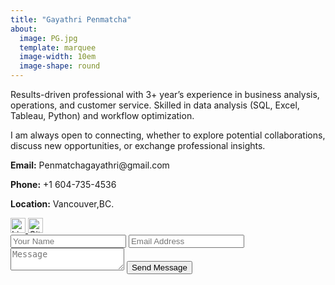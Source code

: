 ```yaml
---
title: "Gayathri Penmatcha"
about:
  image: PG.jpg
  template: marquee
  image-width: 10em
  image-shape: round
---
```

::: {.aboutme}
Results-driven professional with 3+ year's experience in business analysis, operations, and customer service. Skilled in data analysis (SQL, Excel, Tableau, Python) and workflow optimization.
:::
 I am always open to connecting, whether to explore potential collaborations, discuss new opportunities, or exchange professional insights. 
```{=html}
<section class="contact-section">
  <div class="contact-info">
    <p><strong>Email:</strong> Penmatchagayathri@gmail.com</p>
    <p><strong>Phone:</strong> +1 604-735-4536</p>
    <p><strong>Location:</strong> Vancouver,BC.</p>
    <div class="social-links">
  <a href="https://www.linkedin.com/in/gayathri-penmatcha-588151349/" target="_blank">
    <img src="https://img.icons8.com/?size=100&id=8808&format=png&color=000000" alt="LinkedIn" width="24">
  </a>
  <a href="https://github.com/GayathriPenmatcha21" target="_blank">
    <img src="https://img.icons8.com/?size=100&id=12599&format=png&color=000000" width="24" alt="GitHub">
  </a>
</div>
  </div> 
```
  <form class="contact-form">
    <input type="text" placeholder="Your Name" required>
    <input type="email" placeholder="Email Address" required>
    <textarea placeholder="Message" required></textarea>
    <button type="submit">Send Message</button>
  </form>
</section>

